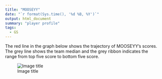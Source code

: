 ```yaml
---
title: "MOOSEYY"
date: "`r format(Sys.time(), '%d %B, %Y')`"
output: html_document
summary: "player profile"
tags:
  - GS
---
```


The red line in the graph below shows the trajectory of MOOSEYY's scores. The grey line shows the team median and the grey ribbon indicates the range from top five score to bottom five score.

![Image title](MOOSEYY.jpg)

